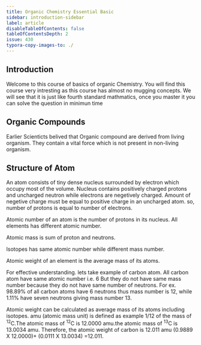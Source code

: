 ```yaml
---
title: Organic Chemistry Essential Basic
sidebar: introduction-sidebar
label: article
disableTableOfContents: false
tableOfContentsDepth: 2
issue: 430
typora-copy-images-to: ./
---
```


## Introduction
Welcome to this course of basics of organic Chemistry. You will find this course very intresting as this course has almost no mugging concepts. We will see that it is just like fourth standard mathmatics, once you master it you can solve the question in minimun time

## Organic Compounds
Earlier Scienticts belived that Organic compound are derived from living organism. They contain a vital force which is not present in non-living organism. 

## Structure of Atom
An atom consists of tiny dense nucleus surrounded by electron which occupy most of the volume. Nucleus contains positively charged protons and uncharged neutron while electrons are negetively charged. Amount of negetive charge must be equal to positive charge in an uncharged atom. so, number of protons is equal to number of electrons.

Atomic number of an atom is the number of protons in its nucleus. All elements has different atomic number.

Atomic mass is sum of proton and neutrons.

Isotopes has same atomic number while different mass number.

Atomic weight of an element is the average mass of its atoms.

For effective understanding. lets take example of carbon atom.
All carbon atom have same atomic number i.e. 6 But they do not have same mass number because they do not have same number of neutrons. For ex. 98.89% of all carbon atoms have 6 neutrons thus mass number is 12, while 1.11% have seven neutrons giving mass number 13.

Atomic weight can be calculated as average mass of its atoms including isotopes. amu (atomic mass unit) is defined as example 1/12 of the mass of <sup>12</sup>C.The atomic mass of <sup>12</sup>C is 12.0000 amu.the atomic mass of <sup>13</sup>C is 13.0034 amu. Therefore, the atomic weight of carbon is 12.011 amu (0.9889 X 12.0000)+ (0.0111 X 13.0034) =12.011.

    
